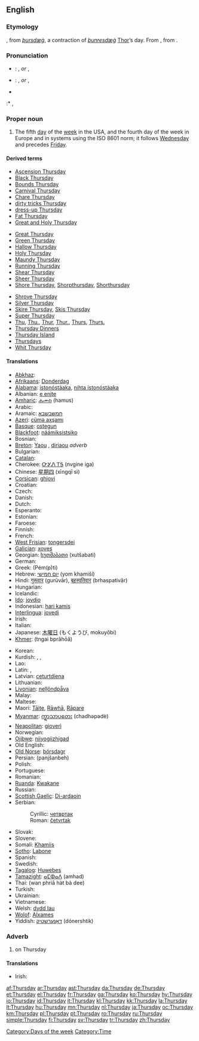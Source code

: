 {{wikipedia|dab=thursday (disambiguation)|thursday}}
==English==

===Etymology===
{{ME.}}, from {{OE.}} ''[[þursdæġ]]'', a contraction of ''[[þunresdæġ]]'' [[Thor]]’s day. From {{proto|Germanic|thonaras daga-}}, from   {{proto|Indo-European|(s)tene-|to thunder}}.

===Pronunciation===
* {{UK}}: {{IPA|/ˈθɜ:zdeɪ/}}, {{SAMPA|/"T3:zdeI/}} ''or'' {{IPA|/ˈθɜ:zdi/}}, {{SAMPA|/"T3:zdi/}}
* {{US}}: {{IPA|/ˈθɝzdeɪ/}}, {{SAMPA|/"T3`zdeI/}} ''or'' {{IPA|/ˈθɝzdi/}}, {{SAMPA|/"T3`zdi/}}
* {{audio|en-us-Thursday.ogg|Audio (US)}}
:* {{rhymes|ɜ:(r)zdeɪ}}, {{rhymes|ɜ:(r)zdi}}

===Proper noun===
{{en-proper noun|s}}

# The fifth [[day]] of the [[week]] in the USA, and the fourth day of the week in Europe and in systems using the ISO 8601 norm; it follows [[Wednesday]] and precedes [[Friday]].
<!-- probably just an attributive use of the noun: # An appointment, person, or feeling associated with this day of the week.-->

====Derived terms====
{{top3}}
* [[Ascension Thursday]]
* [[Black Thursday]]
* [[Bounds Thursday]]
* [[Carnival Thursday]]
* [[Chare Thursday]]
* [[dirty tricks Thursday]]
* [[dress-up Thursday]]
* [[Fat Thursday]]
* [[Great and Holy Thursday]]
{{mid3}}
* [[Great Thursday]]
* [[Green Thursday]]
* [[Hallow Thursday]]
* [[Holy Thursday]]
* [[Maundy Thursday]]
* [[Running Thursday]]
* [[Shear Thursday]]
* [[Sheer Thursday]]
* [[Shore Thursday]], [[Shorpthursday]], [[Shorthursday]]
{{mid3}}
* [[Shrove Thursday]]
* [[Silver Thursday]]
* [[Skire Thursday]], [[Skis Thursday]]
* [[Super Thursday]]
* [[Thu]], [[Thu.]], [[Thur]], [[Thur.]], [[Thurs]], [[Thurs.]]
* [[w:Thursday Dinners|Thursday Dinners]]
* [[w:Thursday Island|Thursday Island]]
* [[Thursdays]]<!--adverb-->
* [[Whit Thursday]]
{{bottom}}

====Translations====
{{trans-top|day between Wednesday and Friday}}
* [[Abkhaz]]: {{Cyrl|[[аҧшьаш]]}} {{IPAchar|(aṗṣ̌aš)}}
* [[Afrikaans]]: [[Donderdag]]
* [[Alabama]]: [[istonóstàaka]], [[nihta istonóstàaka]]
* Albanian: [[e enjte]]
* [[Amharic]]: [[ሐሙስ]] (hamus)
* Arabic: {{Arab|[[الخميس]]}} {{unicode|(al-χamíːs)}}
* Aramaic: [[חמשבשבא]]
* [[Azeri]]: [[cümə axşamı]]
* [[Basque]]: [[ostegun]]
* [[Blackfoot]]: [[náámiksistsiko]]
* Bosnian: {{t+|bs|četvrtak|m}}
* [[Breton]]: [[Yaou]] {{m}}, [[diriaou]] ''adverb'' <!-- move this to [[Thursdays]] once it is created-->
* Bulgarian: {{t+|bg|четвъртък|m|tr=četvărtăk|sc=Cyrl}}
* [[Catalan]]: {{t|ca|dijous|m}}
* Cherokee: [[ᏅᎩᏁ ᎢᎦ]] (nvgine iga)
* Chinese: [[星期四]] (xīngqī sì)
* [[Corsican]]: [[ghjovi]]
* Croatian: {{t+|hr|četvrtak}}
* Czech: {{t+|cs|čtvrtek|m}}
* Danish: {{t+|da|torsdag}}
* Dutch: {{t+|nl|donderdag|m}}
* Esperanto: {{t+|eo|ĵaŭdo|xs=Esperanto}}
* Estonian: {{t+|et|neljapäev}}
* Faroese: {{t-|fo|hósdagur|m|xs=Faroese}}
* Finnish: {{t+|fi|torstai}}
* French: {{t+|fr|jeudi|m}}
* [[West Frisian]]: [[tongersdei]]
* [[Galician]]: [[xoves]] {{m}}
* Georgian: [[ხუთშაბათი]] (xutšabati)
* German: {{t+|de|Donnerstag|m}}
* Greek: {{t+|el|Πέμπτη|f|sc=Grek}} (Pém(p)ti)
* Hebrew: [[יום חמישי]] (yom khamiší)
* Hindi: [[गुरूवार]] (gurūvār), [[बृहस्पतिवार]] (brhaspativār)
* Hungarian: {{t+|hu|csütörtök}}
* Icelandic: {{t+|is|fimmtudagur|m}}
* [[Ido]]: [[jovdio]]
* Indonesian: [[hari kamis]]
* [[Interlingua]]: [[jovedi]]
* Irish: {{t|ga|Déardaoin|m}}
* Italian: {{t+|it|giovedì|m}}
* Japanese: [[木曜日]] (もくようび, mokuyōbi)
* [[Khmer]]: {{Khmr|[[ព្រហស្បតិ៍]]}} (tngai bprăhōă)
{{trans-mid}}
* Korean: {{t+|ko|목요일|tr=mogyoil|sc=KOchar}}
* Kurdish: {{t+|ku|pêncşem|f}}, {{KUchar|[[پێنجشه‌م]]}}, {{KUchar|[[پێنجشه‌مه‌]]}}
* Lao: {{t-|lo|ວັນພະຫັດ|wan-pha-hat|sc=Laoo|xs=Lao}}
* Latin: {{t+|la|dies Iovis}}, {{t-|la|dies Jovis}}
* Latvian: [[ceturtdiena]]
* Lithuanian: {{t+|lt|ketvirtadienis|m|xs=Lithuanian}}
* [[Livonian]]: [[neļļõndpǟva]]
* Malay: {{t+|ms|Khamis|xs=Malay}}
* Maltese: {{t-|mt|il-Ħamis|xs=Maltese}}
* Maori: [[Tāite]], [[Rāwhā]], [[Rāpare]]
* [[Myanmar]]: [[က္ရာသာပတေး]] (chadhəpədè)
* [[Neapolitan]]: [[gioverì]]
* Norwegian: {{t+|no|torsdag}}
* [[Ojibwe]]: [[niiyogiizhigad]]
* Old English: {{t-|ang|þunresdæġ|m|xs=Old English}}
* [[Old Norse]]: [[þórsdagr]] {{m}}
* Persian: {{fa-Arab|[[پنجشنبه]]}} (panjšanbeh)
* Polish: {{t+|pl|czwartek}}
* Portuguese: {{t+|pt|quinta-feira}}
* Romanian: {{t+|ro|joi|f}}
* [[Ruanda]]: [[Kwakane]]
* Russian: {{t+|ru|четверг|m|tr=četvérg|sc=Cyrl}}
* [[Scottish Gaelic]]: [[Di-ardaoin]]
* Serbian:
*: Cyrillic: [[четвртак#Serbian|четвртак]] {{m}}
*: Roman: [[četvrtak#Serbian|četvrtak]] {{m}}
* Slovak: {{t+|sk|štvrtok|m}}
* Slovene: {{t+|sl|četrtek|m}}
* Somali: [[Khamiis]]
* [[Sotho]]: [[Labone]]
* Spanish: {{t+|es|jueves|m}}
* Swedish: {{t+|sv|torsdag|c}}
* [[Tagalog]]: [[Huwebes]]
* [[Tamazight]]: [[ⴰⵎⵀⴰⴷ]] (amhad)
* Thai: {{Thai|[[วันพฤหัสบดี]]}} (wan phriā hàt bà dee)
* Turkish: {{t+|tr|perşembe}}
* Ukrainian: {{t-|uk|четвер|tr=četver|sc=Cyrl|xs=Ukrainian}}
* Vietnamese: {{t+|vi|thứ năm|xs=Vietnamese}}
* Welsh: [[dydd Iau]] {{m}}
* [[Wolof]]: [[Alxames]]
* Yiddish: [[דאָנערשטיק]] (dónershtik)
{{trans-bottom}}

===Adverb===
{{en-adv|-}}

# on Thursday

====Translations====
* Irish: {{t|ga|Déardaoin}}

[[Category:Days of the week]]
[[Category:Time]]

[[af:Thursday]]
[[ar:Thursday]]
[[ast:Thursday]]
[[da:Thursday]]
[[de:Thursday]]
[[et:Thursday]]
[[el:Thursday]]
[[fr:Thursday]]
[[ga:Thursday]]
[[ko:Thursday]]
[[hy:Thursday]]
[[io:Thursday]]
[[id:Thursday]]
[[it:Thursday]]
[[kl:Thursday]]
[[kk:Thursday]]
[[la:Thursday]]
[[lt:Thursday]]
[[hu:Thursday]]
[[mn:Thursday]]
[[nl:Thursday]]
[[ja:Thursday]]
[[oc:Thursday]]
[[km:Thursday]]
[[pl:Thursday]]
[[pt:Thursday]]
[[ro:Thursday]]
[[ru:Thursday]]
[[simple:Thursday]]
[[fi:Thursday]]
[[sv:Thursday]]
[[tr:Thursday]]
[[zh:Thursday]]